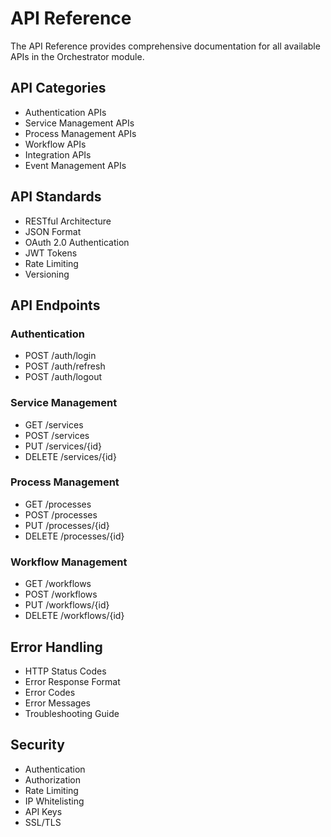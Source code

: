 # API Reference

The API Reference provides comprehensive documentation for all available APIs in the Orchestrator module.

## API Categories

- Authentication APIs
- Service Management APIs
- Process Management APIs
- Workflow APIs
- Integration APIs
- Event Management APIs

## API Standards

- RESTful Architecture
- JSON Format
- OAuth 2.0 Authentication
- JWT Tokens
- Rate Limiting
- Versioning

## API Endpoints

### Authentication
- POST /auth/login
- POST /auth/refresh
- POST /auth/logout

### Service Management
- GET /services
- POST /services
- PUT /services/{id}
- DELETE /services/{id}

### Process Management
- GET /processes
- POST /processes
- PUT /processes/{id}
- DELETE /processes/{id}

### Workflow Management
- GET /workflows
- POST /workflows
- PUT /workflows/{id}
- DELETE /workflows/{id}

## Error Handling

- HTTP Status Codes
- Error Response Format
- Error Codes
- Error Messages
- Troubleshooting Guide

## Security

- Authentication
- Authorization
- Rate Limiting
- IP Whitelisting
- API Keys
- SSL/TLS
